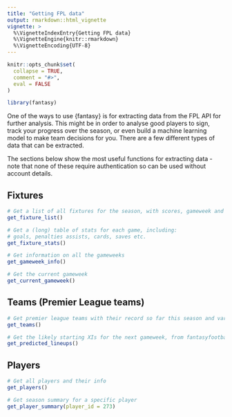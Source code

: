 ```yaml
---
title: "Getting FPL data"
output: rmarkdown::html_vignette
vignette: >
  %\VignetteIndexEntry{Getting FPL data}
  %\VignetteEngine{knitr::rmarkdown}
  %\VignetteEncoding{UTF-8}
---
```


```r
knitr::opts_chunk$set(
  collapse = TRUE,
  comment = "#>",
  eval = FALSE
)
```

```r
library(fantasy)
```
One of the ways to use {fantasy} is for extracting data from the FPL API for further analysis. This might be in order to analyse good players to sign, track your progress over the season, or even build a machine learning model to make team decisions for you. There are a few different types of data that can be extracted.

The sections below show the most useful functions for extracting data - note that none of these require authentication so can be used without account details.

## Fixtures
```r
# Get a list of all fixtures for the season, with scores, gameweek and difficulty.
get_fixture_list()

# Get a (long) table of stats for each game, including:
# goals, penalties assists, cards, saves etc.
get_fixture_stats()

# Get information on all the gameweeks
get_gameweek_info()

# Get the current gameweek
get_current_gameweek()
```

## Teams (Premier League teams)
```r
# Get premier league teams with their record so far this season and various strength ratings
get_teams()

# Get the likely starting XIs for the next gameweek, from fantasyfootballscout.co.uk
get_predicted_lineups()
```

## Players
```r
# Get all players and their info
get_players()

# Get season summary for a specific player
get_player_summary(player_id = 273)
```
